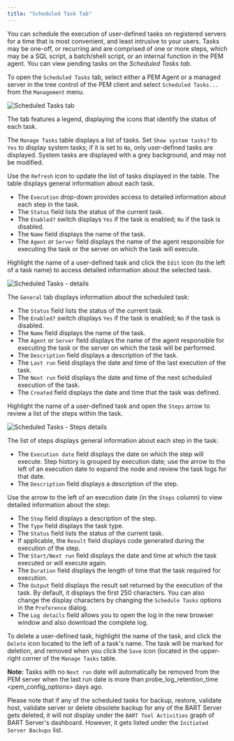 ```yaml
---
title: "Scheduled Task Tab"
---
```


<div id="pem_scheduled_task_tab" class="registered_link"></div>


You can schedule the execution of user-defined tasks on registered servers for a time that is most convenient, and least intrusive to your users. Tasks may be one-off, or recurring and are comprised of one or more steps, which may be a SQL script, a batch/shell script, or an internal function in the PEM agent. You can view pending tasks on the *Scheduled Tasks tab.*

To open the `Scheduled Tasks` tab, select either a PEM Agent or a managed server in the tree control of the PEM client and select `Scheduled Tasks...` from the `Management` menu.

![Scheduled Tasks tab](../images/pem_scheduled_task_tab.png)

The tab features a legend, displaying the icons that identify the status of each task.

The `Manage Tasks` table displays a list of tasks. Set `Show system tasks?` to `Yes` to display system tasks; if it is set to `No`, only user-defined tasks are displayed. System tasks are displayed with a grey background, and may not be modified.

Use the `Refresh` icon to update the list of tasks displayed in the table. The table displays general information about each task.

-   The `Execution` drop-down provides access to detailed information about each step in the task.
-   The `Status` field lists the status of the current task.
-   The `Enabled?` switch displays `Yes` if the task is enabled; `No` if the task is disabled.
-   The `Name` field displays the name of the task.
-   The `Agent` or `Server` field displays the name of the agent responsible for executing the task or the server on which the task will execute.

Highlight the name of a user-defined task and click the `Edit` icon (to the left of a task name) to access detailed information about the selected task.

![Scheduled Tasks - details](../images/pem_scheduled_task_details.png)

The `General` tab displays information about the scheduled task:

-   The `Status` field lists the status of the current task.
-   The `Enabled?` switch displays `Yes` if the task is enabled; `No` if the task is disabled.
-   The `Name` field displays the name of the task.
-   The `Agent` or `Server` field displays the name of the agent responsible for executing the task or the server on which the task will be performed.
-   The `Description` field displays a description of the task.
-   The `Last run` field displays the date and time of the last execution of the task.
-   The `Next run` field displays the date and time of the next scheduled execution of the task.
-   The `Created` field displays the date and time that the task was defined.

Highlight the name of a user-defined task and open the `Steps` arrow to review a list of the steps within the task.

![Scheduled Tasks - Steps details](../images/pem_scheduled_task_steps.png)

The list of steps displays general information about each step in the task:

-   The `Execution date` field displays the date on which the step will execute. Step history is grouped by execution date; use the arrow to the left of an execution date to expand the node and review the task logs for that date.
-   The `Description` field displays a description of the step.

Use the arrow to the left of an execution date (in the `Steps` column) to view detailed information about the step:

-   The `Step` field displays a description of the step.
-   The `Type` field displays the task type.
-   The `Status` field lists the status of the current task.
-   If applicable, the `Result` field displays code generated during the execution of the step.
-   The `Start/Next run` field displays the date and time at which the task executed or will execute again.
-   The `Duration` field displays the length of time that the task required for execution.
-   The `Output` field displays the result set returned by the execution of the task. By default, it displays the first 250 characters. You can also change the display characters by changing the `Schedule Tasks` options in the `Preference` dialog.
-   The `Log details` field allows you to open the log in the new browser window and also download the complete log.

To delete a user-defined task, highlight the name of the task, and click the `Delete` icon located to the left of a task's name. The task will be marked for deletion, and removed when you click the `Save` icon (located in the upper-right corner of the `Manage Tasks` table.

**Note:** Tasks with no `Next run` date will automatically be removed from the PEM server when the last run date is more than <span class="title-ref">probe\_log\_retention\_time &lt;pem\_config\_options&gt;</span> days ago.

Please note that if any of the scheduled tasks for backup, restore, validate host, validate server or delete obsolete backup for any of the BART Server gets deleted, it will not display under the `BART Tool Activities` graph of BART Server's dashboard. However, it gets listed under the `Initiated Server Backups` list.
